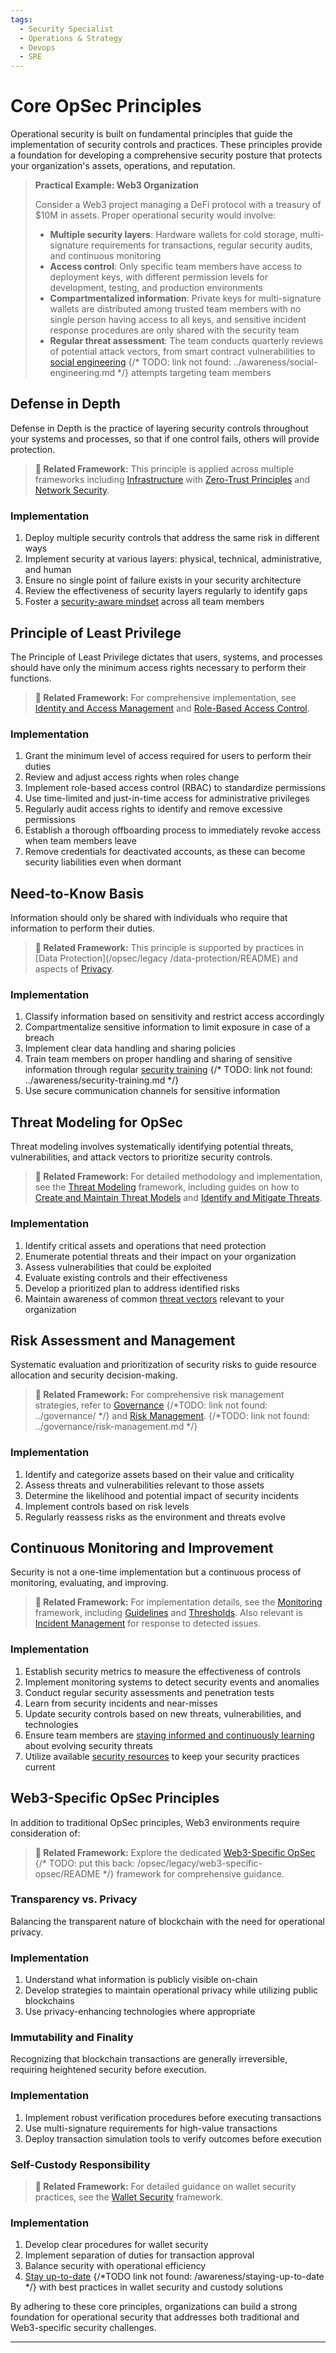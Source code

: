 ```yaml
---
tags:
  - Security Specialist
  - Operations & Strategy
  - Devops
  - SRE
---
```




<TagProvider>
<TagFilter />

# Core OpSec Principles

<TagList tags={frontmatter.tags} />
<AttributionList contributors={frontmatter.contributors} />

Operational security is built on fundamental principles that guide the implementation of security controls and practices. These principles provide a foundation for developing a comprehensive security posture that protects your organization's assets, operations, and reputation.

> **Practical Example: Web3 Organization**
>
> Consider a Web3 project managing a DeFi protocol with a treasury of $10M in assets. Proper operational security would involve:
>
> - **Multiple security layers**: Hardware wallets for cold storage, multi-signature requirements for transactions, regular security audits, and continuous monitoring
> - **Access control**: Only specific team members have access to deployment keys, with different permission levels for development, testing, and production environments
> - **Compartmentalized information**: Private keys for multi-signature wallets are distributed among trusted team members with no single person having access to all keys, and sensitive incident response procedures are only shared with the security team
> - **Regular threat assessment**: The team conducts quarterly reviews of potential attack vectors, from smart contract vulnerabilities to [social engineering]() {/* TODO: link not found: ../awareness/social-engineering.md */} attempts targeting team members

## Defense in Depth

Defense in Depth is the practice of layering security controls throughout your systems and processes, so that if one control fails, others will provide protection.

> **🔗 Related Framework:** This principle is applied across multiple frameworks including [Infrastructure](/infrastructure/README) with [Zero-Trust Principles](/infrastructure/zero-trust-principles) and [Network Security](/infrastructure/network-security).

### Implementation

1. Deploy multiple security controls that address the same risk in different ways
2. Implement security at various layers: physical, technical, administrative, and human
3. Ensure no single point of failure exists in your security architecture
4. Review the effectiveness of security layers regularly to identify gaps
5. Foster a [security-aware mindset](/awareness/cultivating-a-security-aware-mindset) across all team members

## Principle of Least Privilege

The Principle of Least Privilege dictates that users, systems, and processes should have only the minimum access rights necessary to perform their functions.

> **🔗 Related Framework:** For comprehensive implementation, see [Identity and Access Management](/iam/README) and [Role-Based Access Control](/iam/role-based-access-control).

### Implementation

1. Grant the minimum level of access required for users to perform their duties
2. Review and adjust access rights when roles change
3. Implement role-based access control (RBAC) to standardize permissions
4. Use time-limited and just-in-time access for administrative privileges
5. Regularly audit access rights to identify and remove excessive permissions
6. Establish a thorough offboarding process to immediately revoke access when team members leave
7. Remove credentials for deactivated accounts, as these can become security liabilities even when dormant

## Need-to-Know Basis

Information should only be shared with individuals who require that information to perform their duties.

> **🔗 Related Framework:** This principle is supported by practices in [Data Protection](/opsec/legacy /data-protection/README) and aspects of [Privacy](/privacy/README).

### Implementation

1. Classify information based on sensitivity and restrict access accordingly
2. Compartmentalize sensitive information to limit exposure in case of a breach
3. Implement clear data handling and sharing policies
4. Train team members on proper handling and sharing of sensitive information through regular [security training]() {/* TODO: link not found: ../awareness/security-training.md */}
5. Use secure communication channels for sensitive information

## Threat Modeling for OpSec

Threat modeling involves systematically identifying potential threats, vulnerabilities, and attack vectors to prioritize security controls.

> **🔗 Related Framework:** For detailed methodology and implementation, see the [Threat Modeling](/threat-modeling/README) framework, including guides on how to [Create and Maintain Threat Models](/threat-modeling/create-maintain-threat-models) and [Identify and Mitigate Threats](/threat-modeling/identity-mitigate-threats).

### Implementation

1. Identify critical assets and operations that need protection
2. Enumerate potential threats and their impact on your organization
3. Assess vulnerabilities that could be exploited
4. Evaluate existing controls and their effectiveness
5. Develop a prioritized plan to address identified risks
6. Maintain awareness of common [threat vectors](/awareness/understanding-threat-vectors) relevant to your organization

## Risk Assessment and Management

Systematic evaluation and prioritization of security risks to guide resource allocation and security decision-making.

> **🔗 Related Framework:** For comprehensive risk management strategies, refer to [Governance]() {/*TODO: link not found: ../governance/ */} and [Risk Management](). {/*TODO: link not found: ../governance/risk-management.md */}

### Implementation

1. Identify and categorize assets based on their value and criticality
2. Assess threats and vulnerabilities relevant to those assets
3. Determine the likelihood and potential impact of security incidents
4. Implement controls based on risk levels
5. Regularly reassess risks as the environment and threats evolve

## Continuous Monitoring and Improvement

Security is not a one-time implementation but a continuous process of monitoring, evaluating, and improving.

> **🔗 Related Framework:** For implementation details, see the [Monitoring](/monitoring/README) framework, including [Guidelines](/monitoring/guidelines) and [Thresholds](/monitoring/thresholds). Also relevant is [Incident Management](/incident-management/README) for response to detected issues.

### Implementation

1. Establish security metrics to measure the effectiveness of controls
2. Implement monitoring systems to detect security events and anomalies
3. Conduct regular security assessments and penetration tests
4. Learn from security incidents and near-misses
5. Update security controls based on new threats, vulnerabilities, and technologies
6. Ensure team members are [staying informed and continuously learning](/awareness/staying-informed-and-continuous-learning) about evolving security threats
7. Utilize available [security resources](/awareness/resources-and-further-reading) to keep your security practices current

## Web3-Specific OpSec Principles

In addition to traditional OpSec principles, Web3 environments require consideration of:

> **🔗 Related Framework:** Explore the dedicated [Web3-Specific OpSec]() {/* TODO: put this back: /opsec/legacy/web3-specific-opsec/README */} framework for comprehensive guidance.

### Transparency vs. Privacy

Balancing the transparent nature of blockchain with the need for operational privacy.

### Implementation

1. Understand what information is publicly visible on-chain
2. Develop strategies to maintain operational privacy while utilizing public blockchains
3. Use privacy-enhancing technologies where appropriate

### Immutability and Finality

Recognizing that blockchain transactions are generally irreversible, requiring heightened security before execution.

### Implementation

1. Implement robust verification procedures before executing transactions
2. Use multi-signature requirements for high-value transactions
3. Deploy transaction simulation tools to verify outcomes before execution

### Self-Custody Responsibility

> **🔗 Related Framework:** For detailed guidance on wallet security practices, see the [Wallet Security](/wallet-security/README) framework.

### Implementation

1. Develop clear procedures for wallet security
2. Implement separation of duties for transaction approval
3. Balance security with operational efficiency
4. [Stay up-to-date]() {/*TODO link not found: /awareness/staying-up-to-date */} with best practices in wallet security and custody solutions

By adhering to these core principles, organizations can build a strong foundation for operational security that addresses both traditional and Web3-specific security challenges.

---

</TagProvider>
<ContributeFooter />
